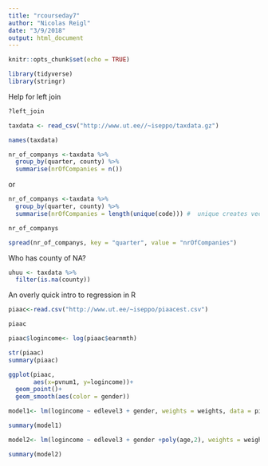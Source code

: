 ```yaml
---
title: "rcourseday7"
author: "Nicolas Reigl"
date: "3/9/2018"
output: html_document
---
```


```r
knitr::opts_chunk$set(echo = TRUE)
```

```r
library(tidyverse)
library(stringr)
```

Help for left join
```r
?left_join

```

```r
taxdata <- read_csv("http://www.ut.ee//~iseppo/taxdata.gz")
```

```r
names(taxdata)
```

```r
nr_of_companys <-taxdata %>% 
  group_by(quarter, county) %>% 
  summarise(nrOfCompanies = n())
```

or 


```r
nr_of_companys <-taxdata %>% 
  group_by(quarter, county) %>% 
  summarise(nrOfCompanies = length(unique(code))) #  unique creates vector so we need also length
```



```r
nr_of_companys
```

```r
spread(nr_of_companys, key = "quarter", value = "nrOfCompanies")
```

Who has county of NA?

```r
uhuu <- taxdata %>% 
  filter(is.na(county))

```


An overly quick intro to regression in R

```r
piaac<-read.csv("http://www.ut.ee/~iseppo/piaacest.csv")
```


```r
piaac
```



```r
piaac$logincome<- log(piaac$earnmth)
```

```r
str(piaac)
summary(piaac)
```


```r
ggplot(piaac, 
       aes(x=pvnum1, y=logincome))+
  geom_point()+
  geom_smooth(aes(color = gender))
```


```r
model1<- lm(logincome ~ edlevel3 + gender, weights = weights, data = piaac)
```



```r
summary(model1)
```

```r
model2<- lm(logincome ~ edlevel3 + gender +poly(age,2), weights = weights, data = piaac)

```

```r
summary(model2)
```



